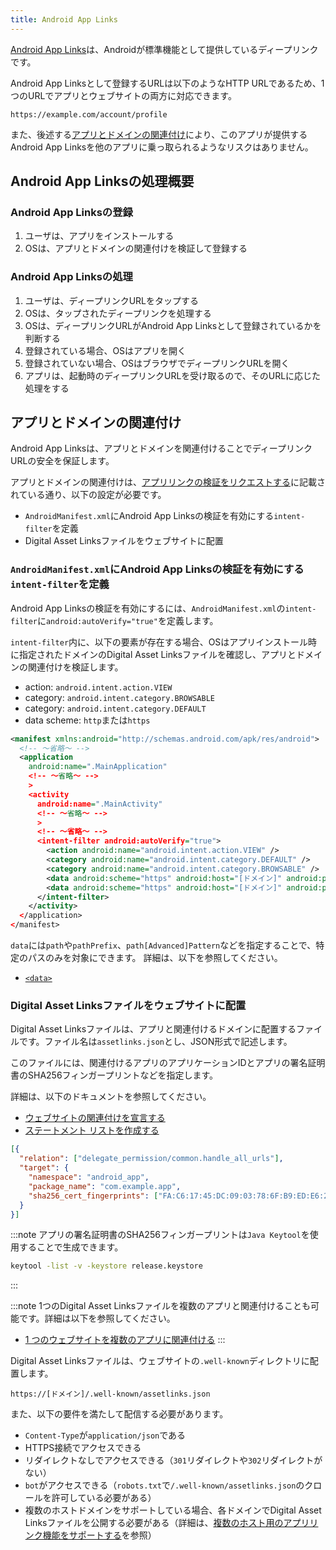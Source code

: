 ```yaml
---
title: Android App Links
---
```


[Android App Links](https://developer.android.com/training/app-links)は、Androidが標準機能として提供しているディープリンクです。

Android App Linksとして登録するURLは以下のようなHTTP URLであるため、1つのURLでアプリとウェブサイトの両方に対応できます。

```console
https://example.com/account/profile
```

また、後述する[アプリとドメインの関連付け](#アプリとドメインの関連付け)により、このアプリが提供するAndroid App Linksを他のアプリに乗っ取られるようなリスクはありません。

## Android App Linksの処理概要

### Android App Linksの登録

1. ユーザは、アプリをインストールする
1. OSは、アプリとドメインの関連付けを検証して登録する

### Android App Linksの処理

1. ユーザは、ディープリンクURLをタップする
1. OSは、タップされたディープリンクを処理する
1. OSは、ディープリンクURLがAndroid App Linksとして登録されているかを判断する
1. 登録されている場合、OSはアプリを開く
1. 登録されていない場合、OSはブラウザでディープリンクURLを開く
1. アプリは、起動時のディープリンクURLを受け取るので、そのURLに応じた処理をする

## アプリとドメインの関連付け

Android App Linksは、アプリとドメインを関連付けることでディープリンクURLの安全を保証します。

アプリとドメインの関連付けは、[アプリリンクの検証をリクエストする](https://developer.android.com/training/app-links/verify-android-applinks?hl=ja#request-verify)に記載されている通り、以下の設定が必要です。

- `AndroidManifest.xml`にAndroid App Linksの検証を有効にする`intent-filter`を定義
- Digital Asset Linksファイルをウェブサイトに配置

### `AndroidManifest.xml`にAndroid App Linksの検証を有効にする`intent-filter`を定義

Android App Linksの検証を有効にするには、`AndroidManifest.xml`の`intent-filter`に`android:autoVerify="true"`を定義します。

`intent-filter`内に、以下の要素が存在する場合、OSはアプリインストール時に指定されたドメインのDigital Asset Linksファイルを確認し、アプリとドメインの関連付けを検証します。

- action: `android.intent.action.VIEW`
- category: `android.intent.category.BROWSABLE`
- category: `android.intent.category.DEFAULT`
- data scheme: `http`または`https`

```xml title=AndroidManifest.xmlの例
<manifest xmlns:android="http://schemas.android.com/apk/res/android">
  <!-- ～省略～ -->
  <application
    android:name=".MainApplication"
    <!-- ～省略～ -->
    >
    <activity
      android:name=".MainActivity"
      <!-- ～省略～ -->
      >
      <!-- ～省略～ -->
      <intent-filter android:autoVerify="true">
        <action android:name="android.intent.action.VIEW" />
        <category android:name="android.intent.category.DEFAULT" />
        <category android:name="android.intent.category.BROWSABLE" />
        <data android:scheme="https" android:host="[ドメイン]" android:path="/account/profile" />
        <data android:scheme="https" android:host="[ドメイン]" android:pathAdvancedPattern="/questions?page=.+" />
      </intent-filter>
    </activity>
  </application>
</manifest>
```

`data`には`path`や`pathPrefix`、`path[Advanced]Pattern`などを指定することで、特定のパスのみを対象にできます。
詳細は、以下を参照してください。

- [`<data>`](https://developer.android.com/guide/topics/manifest/data-element?hl=ja)

### Digital Asset Linksファイルをウェブサイトに配置

Digital Asset Linksファイルは、アプリと関連付けるドメインに配置するファイルです。ファイル名は`assetlinks.json`とし、JSON形式で記述します。

このファイルには、関連付けるアプリのアプリケーションIDとアプリの署名証明書のSHA256フィンガープリントなどを指定します。

詳細は、以下のドキュメントを参照してください。

- [ウェブサイトの関連付けを宣言する](https://developer.android.com/training/app-links/verify-android-applinks?hl=ja#web-assoc)
- [ステートメント リストを作成する](https://developers.google.com/digital-asset-links/v1/create-statement?hl=ja)

```json title=assetlinks.jsonの例
[{
  "relation": ["delegate_permission/common.handle_all_urls"],
  "target": {
    "namespace": "android_app",
    "package_name": "com.example.app",
    "sha256_cert_fingerprints": ["FA:C6:17:45:DC:09:03:78:6F:B9:ED:E6:2A:96:2B:39:9F:73:48:F0:BB:6F:89:9B:83:32:66:75:91:03:3B:9C"]
  }
}]
```

:::note
アプリの署名証明書のSHA256フィンガープリントは`Java Keytool`を使用することで生成できます。

```bash title=release.keystoreからSHA256フィンガープリントを生成
keytool -list -v -keystore release.keystore
```

:::

:::note
1つのDigital Asset Linksファイルを複数のアプリと関連付けることも可能です。詳細は以下を参照してください。

- [1 つのウェブサイトを複数のアプリに関連付ける](https://developer.android.com/training/app-links/verify-android-applinks?hl=ja#multiple-apps)
:::

Digital Asset Linksファイルは、ウェブサイトの`.well-known`ディレクトリに配置します。

```console
https://[ドメイン]/.well-known/assetlinks.json
```

また、以下の要件を満たして配信する必要があります。

- `Content-Type`が`application/json`である
- HTTPS接続でアクセスできる
- リダイレクトなしでアクセスできる（`301`リダイレクトや`302`リダイレクトがない）
- `bot`がアクセスできる（`robots.txt`で`/.well-known/assetlinks.json`のクロールを許可している必要がある）
- 複数のホストドメインをサポートしている場合、各ドメインでDigital Asset Linksファイルを公開する必要がある（詳細は、[複数のホスト用のアプリリンク機能をサポートする](https://developer.android.com/training/app-links/verify-android-applinks?hl=ja#multi-host)を参照）
